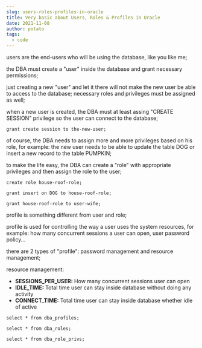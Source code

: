 ```yaml
---
slug: users-roles-profiles-in-oracle
title: Very basic about Users, Roles & Profiles in Oracle
date: 2021-11-08
author: potato
tags:
  - code
---
```

users are the end-users who will be using the database, like you like me;

the DBA must create a "user" inside the database and grant necessary permissions;

just creating a new "user" and let it there will not make the new user be able to access to the database; necessary roles and privileges must be assigned as well;

when a new user is created, the DBA must at least assing "CREATE SESSION" privilege so the user can connect to the database;

```
grant create session to the-new-user;
```

of course, the DBA needs to assign more and more privileges based on his role, for example: the new user needs to be able to update the table DOG or insert a new record to the table PUMPKIN;

to make the life easy, the DBA can create a "role" with appropriate privileges and then assign the role to the user;

```
create role house-roof-role;
```

```
grant insert on DOG to house-roof-role;
```

```
grant house-roof-role to user-wife;
```

profile is something different from user and role;

profile is used for controlling the way a user uses the system resources, for example: how many concurrent sessions a user can open, user password policy...

there are 2 types of "profile": password management and resource management;

resource management:

* **SESSIONS_PER_USER:** How many concurrent sessions user can open
* **IDLE_TIME:** Total time user can stay inside database without doing any activity
* **CONNECT_TIME:** Total time user can stay inside database whether idle of active

```
select * from dba_profiles;
```

```
select * from dba_roles;
```

```
select * from dba_role_privs;
```